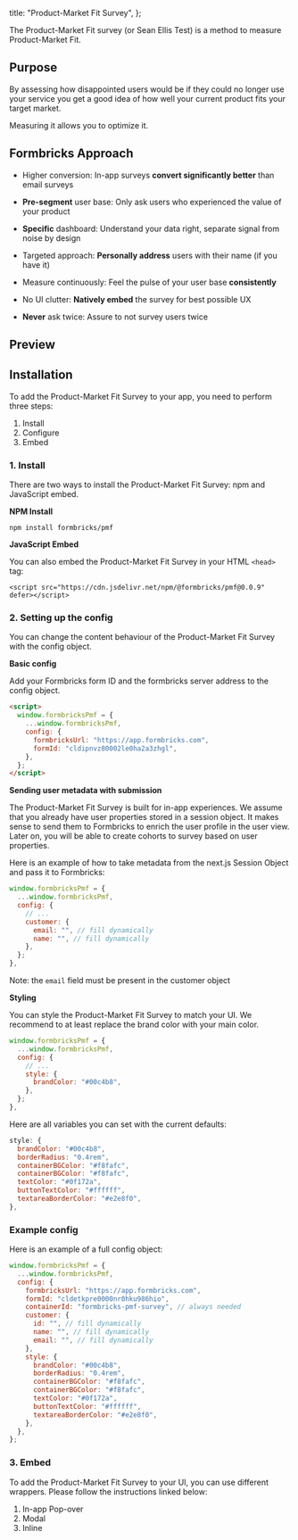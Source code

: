 
  title: "Product-Market Fit Survey",
};

The Product-Market Fit survey (or Sean Ellis Test) is a method to measure Product-Market Fit.

## Purpose

By assessing how disappointed users would be if they could no longer use your service you get a good idea of how well your current product fits your target market.

Measuring it allows you to optimize it.

## Formbricks Approach

- Higher conversion: In-app surveys **convert significantly better** than email surveys

- **Pre-segment** user base: Only ask users who experienced the value of your product

- **Specific** dashboard: Understand your data right, separate signal from noise by design

- Targeted approach: **Personally address** users with their name (if you have it)

- Measure continuously: Feel the pulse of your user base **consistently**

- No UI clutter: **Natively embed** the survey for best possible UX

- **Never** ask twice: Assure to not survey users twice

## Preview

## Installation

To add the Product-Market Fit Survey to your app, you need to perform three steps:

1. Install
2. Configure
3. Embed

### 1. Install

There are two ways to install the Product-Market Fit Survey: npm and JavaScript embed.

**NPM Install**

```tsx
npm install formbricks/pmf
```

**JavaScript Embed**

You can also embed the Product-Market Fit Survey in your HTML `<head>` tag:

```tsx
<script src="https://cdn.jsdelivr.net/npm/@formbricks/pmf@0.0.9" defer></script>
```

### 2. Setting up the config

You can change the content behaviour of the Product-Market Fit Survey with the config object.

**Basic config**

Add your Formbricks form ID and the formbricks server address to the config object.

```html
<script>
  window.formbricksPmf = {
    ...window.formbricksPmf,
    config: {
      formbricksUrl: "https://app.formbricks.com",
      formId: "cldipnvz80002le0ha2a3zhgl",
    },
  };
</script>
```

**Sending user metadata with submission**

The Product-Market Fit Survey is built for in-app experiences. We assume that you already have user properties stored in a session object. It makes sense to send them to Formbricks to enrich the user profile in the user view. Later on, you will be able to create cohorts to survey based on user properties.

Here is an example of how to take metadata from the next.js Session Object and pass it to Formbricks:

```javascript
window.formbricksPmf = {
  ...window.formbricksPmf,
  config: {
    // ...
    customer: {
      email: "", // fill dynamically
      name: "", // fill dynamically
    },
  };
},
```

Note: the `email` field must be present in the customer object

**Styling**

You can style the Product-Market Fit Survey to match your UI. We recommend to at least replace the brand color with your main color.

```javascript
window.formbricksPmf = {
  ...window.formbricksPmf,
  config: {
    // ...
    style: {
      brandColor: "#00c4b8",
    },
  };
},
```

Here are all variables you can set with the current defaults:

```javascript
style: {
  brandColor: "#00c4b8",
  borderRadius: "0.4rem",
  containerBGColor: "#f8fafc",
  containerBGColor: "#f8fafc",
  textColor: "#0f172a",
  buttonTextColor: "#ffffff",
  textareaBorderColor: "#e2e8f0",
},
```

### Example config

Here is an example of a full config object:

```javascript
window.formbricksPmf = {
  ...window.formbricksPmf,
  config: {
    formbricksUrl: "https://app.formbricks.com",
    formId: "cldetkpre0000nr0hku986hio",
    containerId: "formbricks-pmf-survey", // always needed
    customer: {
      id: "", // fill dynamically
      name: "", // fill dynamically
      email: "", // fill dynamically
    },
    style: {
      brandColor: "#00c4b8",
      borderRadius: "0.4rem",
      containerBGColor: "#f8fafc",
      containerBGColor: "#f8fafc",
      textColor: "#0f172a",
      buttonTextColor: "#ffffff",
      textareaBorderColor: "#e2e8f0",
    },
  },
};
```

### 3. Embed

To add the Product-Market Fit Survey to your UI, you can use different wrappers. Please follow the instructions linked below:

1. <Link href="/docs/wrappers/pop-over">In-app Pop-over</Link>
2. <Link href="/docs/wrappers/modal">Modal</Link>
3. <Link href="/docs/wrappers/inline">Inline</Link>

